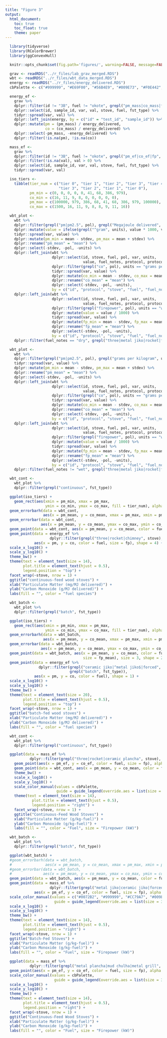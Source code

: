 ```yaml
---
title: "Figure 3"
output:
  html_document:
    toc: true
    toc_float: true
    theme: paper
---
```


```r
  library(tidyverse)
  library(RColorBrewer)
  library(ggConvexHull)
```

```r
  knitr::opts_chunk$set(fig.path='figures/', warning=FALSE, message=FALSE, cache=FALSE, echo=FALSE)
```

```r
  grav <- readRDS("../r_files/lab_grav_merged.RDS")
  wbt <- readRDS("../r_files/wbt_data_merged.RDS")
  energy <- readRDS("../r_files/energy_delivered.RDS")
  cbPalette <- c("#999999", "#E69F00", "#56B4E9", "#009E73", "#F0E442", "#0072B2", "#D55E00", "#CC79A7")
```

```r
  energy_ef <-
    grav %>%
    dplyr::filter(id != "3B", fuel != "okote", grepl("pm_mass|co_mass|fp", var)) %>%
    dplyr::select(id, sample_id, var, val, stove, fuel, fst_type) %>%
    tidyr::spread(var, val) %>%
    dplyr::left_join(energy, by = c("id" = "test_id", "sample_id")) %>%
    dplyr::mutate(pm = (pm_mass) / energy_delivered,
                  co = (co_mass) / energy_delivered) %>%
    dplyr::select(-pm_mass, -energy_delivered) %>%
    dplyr::filter(!is.na(pm), !is.na(co))
```

```r
  mass_ef <-
    grav %>%
    dplyr::filter(id != "3B", fuel != "okote", grepl("pm_ef|co_ef|fp", var)) %>%
    dplyr::filter(!is.na(val), val > 0) %>%
    dplyr::select(id, sample_id, var, val, stove, fuel, fst_type) %>%
    tidyr::spread(var, val)
```

```r
  iso_tiers <- 
    tibble(tier_num = c("tier 0", "tier 1", "tier 2", "tier 3", "tier 4",
                        "tier 3", "tier 2", "tier 1", "tier 0"),
           pm_min = c(0, 0, 0, 0, 0, 41, 68, 386, 979),
           co_min = c(16, 11, 9, 8, 0, 0, 0, 0, 0),
           pm_max = c(100000, 979, 386, 68, 41, 68, 386, 979, 100000),
           co_max = c(1500, 16, 11, 9, 8, 8, 9, 11, 16))
```

```r
  wbt_plot <-
    wbt %>%
    dplyr::filter(grepl("pm|pm2.5", pol), grepl("Megajoule delivered", units)) %>%
    dplyr::mutate(value = ifelse(grepl("^gram", units), value * 1000, value)) %>%
    tidyr::spread(var, value) %>%
    dplyr::mutate(pm_min = mean - stdev, pm_max = mean + stdev) %>%
    dplyr::rename("pm_mean" = "mean") %>%
    dplyr::select(-stdev, -pol, -units) %>%
    dplyr::left_join(wbt %>%
                     dplyr::select(id, stove, fuel, pol, var, units,
                                   value, fuel_notes, protocol, protocol_notes) %>%
                     dplyr::filter(grepl("co", pol), units == "grams per Megajoule delivered") %>%
                     tidyr::spread(var, value) %>%
                     dplyr::mutate(co_min = mean - stdev, co_max = mean + stdev) %>%
                     dplyr::rename("co_mean" = "mean") %>%
                     dplyr::select(-stdev, -pol, -units),
                     by = c("id", "protocol", "stove", "fuel", "fuel_notes", "protocol_notes")) %>%
    dplyr::left_join(wbt %>%
                     dplyr::select(id, stove, fuel, pol, var, units,
                                   value, fuel_notes, protocol, protocol_notes) %>%
                     dplyr::filter(grepl("firepower", pol), units == "watts") %>%
                     dplyr::mutate(value = value / 1000) %>%
                     tidyr::spread(var, value) %>%
                     dplyr::mutate(fp_min = mean - stdev, fp_max = mean + stdev) %>%
                     dplyr::rename("fp_mean" = "mean") %>%
                     dplyr::select(-stdev, -pol, -units),
                     by = c("id", "protocol", "stove", "fuel", "fuel_notes", "protocol_notes")) %>%
    dplyr::filter(fuel_notes == "dry", grepl("three|metal jiko|rocket|forced|chimney|ceramic jiko", stove))
```

```r
  wbt_plot <-
    wbt %>%
    dplyr::filter(grepl("pm|pm2.5", pol), grepl("grams per kilogram", units)) %>%
    tidyr::spread(var, value) %>%
    dplyr::mutate(pm_min = mean - stdev, pm_max = mean + stdev) %>%
    dplyr::rename("pm_mean" = "mean") %>%
    dplyr::select(-stdev, -pol, -units) %>%
    dplyr::left_join(wbt %>%
                     dplyr::select(id, stove, fuel, pol, var, units,
                                   value, fuel_notes, protocol, protocol_notes) %>%
                     dplyr::filter(grepl("co", pol), units == "grams per kilogram") %>%
                     tidyr::spread(var, value) %>%
                     dplyr::mutate(co_min = mean - stdev, co_max = mean + stdev) %>%
                     dplyr::rename("co_mean" = "mean") %>%
                     dplyr::select(-stdev, -pol, -units),
                     by = c("id", "protocol", "stove", "fuel", "fuel_notes", "protocol_notes")) %>%
    dplyr::left_join(wbt %>%
                     dplyr::select(id, stove, fuel, pol, var, units,
                                   value, fuel_notes, protocol, protocol_notes) %>%
                     dplyr::filter(grepl("firepower", pol), units == "watts") %>%
                     dplyr::mutate(value = value / 1000) %>%
                     tidyr::spread(var, value) %>%
                     dplyr::mutate(fp_min = mean - stdev, fp_max = mean + stdev) %>%
                     dplyr::rename("fp_mean" = "mean") %>%
                     dplyr::select(-stdev, -pol, -units),
                     by = c("id", "protocol", "stove", "fuel", "fuel_notes", "protocol_notes")) %>%
    dplyr::filter(fuel_notes != "wet", grepl("three|metal jiko|rocket|forced|plancha|ceramic jiko", stove))
```

```r
  wbt_cont <-
    wbt_plot %>%
    dplyr::filter(grepl("continuous", fst_type))

  ggplot(iso_tiers) +
    geom_rect(aes(xmin = pm_min, xmax = pm_max,
                  ymin = co_min, ymax = co_max, fill = tier_num), alpha = 0.5) +
  geom_errorbarh(data = wbt_cont,
                 aes(x = pm_mean, y = co_mean, xmax = pm_max, xmin = pm_min), height = 0, size = 1) +
  geom_errorbar(data = wbt_cont,
                aes(x = pm_mean, y = co_mean, ymax = co_max, ymin = co_min), width = 0, size = 1) +
  geom_point(data = wbt_cont, aes(x = pm_mean, y = co_mean, color = fuel, size = fp_mean), shape = 4) +
  geom_point(data = energy_ef %>%
                    dplyr::filter(grepl("three|rocket|chimney", stove), grepl("continuous", fst_type)),
             aes(x = pm, y = co, color = fuel, size = fp), shape = 4) +
  scale_x_log10() + 
  scale_y_log10() + 
  theme_bw() +
  theme(text = element_text(size = 14),
        plot.title = element_text(hjust = 0.5),
        legend.position = "top") +
  facet_wrap(~stove, nrow = 1) +
  ggtitle("continuous-feed wood stoves") +
  xlab("Particulate Matter (mg/MJ delivered)") + 
  ylab("Carbon Monoxide (g/MJ delivered)") +
  labs(fill = "", color = "fuel species")
```

```r
  wbt_batch <-
    wbt_plot %>%
    dplyr::filter(grepl("batch", fst_type))

  ggplot(iso_tiers) +
    geom_rect(aes(xmin = pm_min, xmax = pm_max,
                  ymin = co_min, ymax = co_max, fill = tier_num), alpha = 0.25) +
  geom_errorbarh(data = wbt_batch,
                 aes(x = pm_mean, y = co_mean, xmax = pm_max, xmin = pm_min), height = 0, size = 1) +
  geom_errorbar(data = wbt_batch,
                aes(x = pm_mean, y = co_mean, ymax = co_max, ymin = co_min), width = 0, size = 1) +
  geom_point(data = wbt_batch, aes(x = pm_mean, y = co_mean, color = fuel,
                                   size = fp_mean), size = 3, shape = 24) +
  geom_point(data = energy_ef %>%
               dplyr::filter(grepl("ceramic jiko|^metal jiko$|forced", stove),
                             grepl("batch", fst_type)),
             aes(x = pm, y = co, color = fuel), shape = 1) +
  scale_x_log10() + 
  scale_y_log10() + 
  theme_bw() +
  theme(text = element_text(size = 20),
        plot.title = element_text(hjust = 0.5),
        legend.position = "top") +
  facet_wrap(~stove, nrow = 1) +
  ggtitle("batch-fed wood stoves") +
  xlab("Particulate Matter (mg/MJ delivered)") + 
  ylab("Carbon Monoxide (g/MJ delivered)") +
  labs(fill = "", color = "fuel species")
```

```r
  wbt_cont <-
    wbt_plot %>%
    dplyr::filter(grepl("continuous", fst_type))

  ggplot(data = mass_ef %>%
           dplyr::filter(grepl("three|rocket|ceramic plancha", stove), grepl("continuous", fst_type))) +
    geom_point(aes(x = pm_ef, y = co_ef, color = fuel, size = fp), alpha = 0.5) +
    geom_point(data = wbt_cont, aes(x = pm_mean, y = co_mean, color = fuel, size = fp_mean)) +
    theme_bw() +
    scale_x_log10() + 
    scale_y_log10() + 
    scale_color_manual(values = cbPalette,
                       guide = guide_legend(override.aes = list(size = 3, alpha = 0.5))) + 
    theme(text = element_text(size = 14),
            plot.title = element_text(hjust = 0.5),
            legend.position = "right") +
    facet_wrap(~stove, nrow = 1) +
    ggtitle("Continuous-Feed Wood Stoves") +
    xlab("Particulate Matter (g/kg-fuel)") + 
    ylab("Carbon Monoxide (g/kg-fuel)") +
    labs(fill = "", color = "Fuel", size = "Firepower (kW)")
```

```r
  wbt_batch <-
    wbt_plot %>%
    dplyr::filter(grepl("batch", fst_type))

  ggplot(wbt_batch) +
  #geom_errorbarh(data = wbt_batch,
  #               aes(x = pm_mean, y = co_mean, xmax = pm_max, xmin = pm_min), height = 0, size = 1) +
  #geom_errorbar(data = wbt_batch,
  #              aes(x = pm_mean, y = co_mean, ymax = co_max, ymin = co_min), width = 0, size = 1) +
  geom_point(data = wbt_batch, aes(x = pm_mean, y = co_mean, color = fuel, size = fp_mean)) +
  geom_point(data = mass_ef %>%
                    dplyr::filter(grepl("metal jiko|ceramic jiko|forced", stove), grepl("batch", fst_type)),
             aes(x = pm_ef, y = co_ef, color = fuel, size = fp), alpha = 0.5) +
  scale_color_manual(values = c("#0072B2", "#999999", "#CC79A7", "#009E73", "#56B4E9"),
                      guide = guide_legend(override.aes = list(size = 3, alpha = 0.5))) + 
  scale_x_log10() + 
  scale_y_log10() + 
  theme_bw() +
  theme(text = element_text(size = 14),
        plot.title = element_text(hjust = 0.5),
        legend.position = "right") +
  facet_wrap(~stove, nrow = 1) +
  ggtitle("Batch-Fed Stoves") +
  xlab("Particulate Matter (g/kg-fuel)") + 
  ylab("Carbon Monoxide (g/kg-fuel)") +
  labs(fill = "", color = "Fuel", size = "Firepower (kW)")
```

```r
  ggplot(data = mass_ef %>%
           dplyr::filter(grepl("metal plancha|mud chulha|metal grill", stove))) +
  geom_point(aes(x = pm_ef, y = co_ef, color = fuel, size = fp), alpha = 0.5) +
  scale_color_manual(values = cbPalette,
                      guide = guide_legend(override.aes = list(size = 3, alpha = 0.5))) + 
  scale_x_log10() + 
  scale_y_log10() + 
  theme_bw() +
  theme(text = element_text(size = 14),
        plot.title = element_text(hjust = 0.5),
        legend.position = "right") +
  facet_wrap(~stove, nrow = 1) +
  ggtitle("Continuous-Feed Wood Stoves") +
  xlab("Particulate Matter (g/kg-fuel)") + 
  ylab("Carbon Monoxide (g/kg-fuel)") +
  labs(fill = "", color = "Fuel", size = "Firepower (kW)")
```